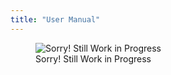 ```yaml
---
title: "User Manual"
---
```


![Sorry! Still Work in Progress](/images/bugcat%20wip.gif){fig-align="center"}

